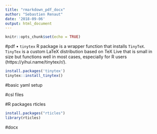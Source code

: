 ```yaml
---
title: "rmarkdown_pdf_docx"
author: "Sebastien Renaut"
date: '2018-09-06'
output: html_document
---
```

```r
knitr::opts_chunk$set(echo = TRUE)
```



#pdf
• `tinytex` R package is a wrapper function that installs `TinyTeX`. `TinyTex` is a custom LaTeX distribution based on TeX Live that is small in size but functions well in most cases, especially for R users (https://yihui.name/tinytex/r/). 
```r
install.packages('tinytex')
tinytex::install_tinytex()
```


#basic yaml setup


#csl files


#R packages rticles
```r
install.packages("rticles")
library(rticles)
```

#docx




